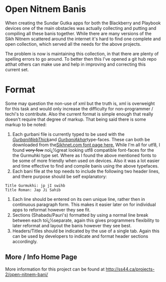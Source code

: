 = Open Nitnem Banis =
When creating the Sundar Gutka apps for both the Blackberry and Playbook devices one of the main obstacles was actually collecting and putting and compiling all these banis together. While there are many versions of the Sikh Nitnem scattered around the internet it's hard to find one complete and open collection, which served all the needs for the above projects.

The problem is now is maintaining this collection, in that there are plenty of spelling errors to go around. To better then this I've opened a git hub repo atthat others can make use and help in improving and correcting this current set.

= Format =

Some may question the non-use of xml but the truth is, xml is overweight for this task and would only increase the difficulty for non-programmer / techi's to contribute. Also the current format is simple enough that really doesn't require that degree of markup. That being said there is some markup to be noted:

# Each gurbani file is currently typed to be used with the [http://www.sikhnet.com/files/fonts/gurbaniwebthick.ttf ''GurbaniWebThick'' ]and [http://www.sikhnet.com/sikhnet/register.nsf/6f000b70505976458725743400619f7b/bfece158fb98b70a8725668e006541a2/$FILE/GurbaniAkhar.zip ''GurbaniAkhar'' ]type-faces. These can both be downloaded from the[http://www.sikhnet.com/Gurmukhi-Fonts  Sikhnet.com font page here.] While I'm all for utf8, I found <del>very few</del> noï¿½great looking utf8 compatible font-faces for the the Gurmuhki type set. Where as I found the above mentioned fonts to be some of more friendly when used on devices. Also it was a lot easier and time effective to find and compile banis using the above typefaces.
# Each bani file at the top needs to include the following two header lines, and there purpose should be self explanatory:
 Title Gurmukhi: jp jI swihb
 Title Roman: Jap Ji Sahib
# Each line should be entered on its own unique line, rather then in continuous paragraph form. This makes it easier later on for individual apps to reformat however they see fit.
# Sections (Shabads/Pauri's) formatted by using a normal line break between each toï¿½separate, again this gives programmers flexibility to later reformat and layout the banis however they see best.
# Headers/Titles should be indicated by the use of a single tab. Again this can be used by developers to indicate and format header sections accordingly.

== More / Info Home Page ==
More information for this project can be found at http://ss44.ca/projects-2/open-nitnem-bani/